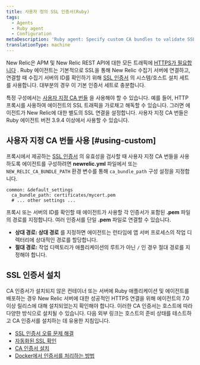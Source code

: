 ```yaml
---
title: 사용자 정의 SSL 인증서(Ruby)
tags:
  - Agents
  - Ruby agent
  - Configuration
metaDescription: 'Ruby agent: Specify custom CA bundles to validate SSL communication via a proxy server.'
translationType: machine
---
```


New Relic은 APM 및 New Relic REST API에 대한 모든 트래픽에 [HTTPS가 필요합니다](/docs/apis/rest-api-v2/troubleshooting/301-response-rest-api-calls) . Ruby 에이전트는 기본적으로 SSL을 통해 New Relic 수집기 서버에 연결하고, 연결할 때 수집기 서버의 ID를 확인하기 위해 [SSL 인증서](/docs/accounts-partnerships/education/getting-started-new-relic/glossary#ssl-certificate) 의 시스템/호스트 설치 세트를 사용합니다. 대부분의 경우 이 기본 인증서 세트로 충분합니다.

특정 구성에서는 [사용자 지정 CA 번들](#using-custom) 을 사용해야 할 수 있습니다. 예를 들어, HTTP 프록시를 사용하여 에이전트의 SSL 트래픽을 가로채고 해독할 수 있습니다. 그러면 에이전트가 New Relic에 대한 별도의 SSL 연결을 설정합니다. 사용자 지정 CA 번들은 Ruby 에이전트 버전 3.9.4 이상에서 사용할 수 있습니다.

## 사용자 지정 CA 번들 사용 [#using-custom]

프록시에서 제공하는 [SSL 인증서](/docs/accounts-partnerships/education/getting-started-new-relic/glossary#ssl-certificate) 의 유효성을 검사할 때 사용자 지정 CA 번들을 사용하도록 에이전트를 구성하려면 **newrelic.yml** 파일에서 또는 `NEW_RELIC_CA_BUNDLE_PATH` 환경 변수를 통해 `ca_bundle_path` 구성 설정을 지정합니다.

```
common: &default_settings
  ca_bundle_path: certificates/mycert.pem
  # ... other settings ...
```

프록시 또는 서버의 ID를 확인할 때 에이전트가 사용할 각 인증서가 포함된 **.pem** 파일의 경로를 지정합니다. 여러 인증서를 단일 **.pem** 파일로 연결할 수 있습니다.

* **상대 경로: 상대 경로** 를 지정하면 에이전트는 런타임에 앱 서버 프로세스의 작업 디렉터리에 상대적인 경로를 할당합니다.
* **절대 경로:** 작업 디렉토리가 애플리케이션의 루트가 아닌 `/` 인 경우 절대 경로를 지정해야 합니다.

## SSL 인증서 설치

CA 인증서가 설치되지 않은 컨테이너 또는 서버에 Ruby 애플리케이션 및 에이전트를 배포하는 경우 New Relic 서버에 대한 성공적인 HTTPS 연결을 위해 에이전트의 7.0 이상 릴리스에 대해 설치되었는지 확인해야 합니다. 이러한 CA 인증서는 호스트에 따라 다양한 방식으로 설치될 수 있습니다. 다음 외부 링크는 호스트의 준비 상태를 테스트하고 CA 인증서를 설치하는 데 유용한 지침입니다.

* [SSL 인증서 오류 문제 해결](https://bundler.io/v2.0/guides/rubygems_tls_ssl_troubleshooting_guide.html#troubleshooting-certificate-errors)
* [자동화된 SSL 확인](https://bundler.io/v2.0/guides/rubygems_tls_ssl_troubleshooting_guide.html#automated-ssl-check)
* [CA 인증서 설치](https://superuser.com/questions/437330/how-do-you-add-a-certificate-authority-ca-to-ubuntu/719047#719047)
* [Docker에서 인증서를 처리하는 방법](https://serverfault.com/questions/975775/how-to-handle-certificates-in-dockerfile)